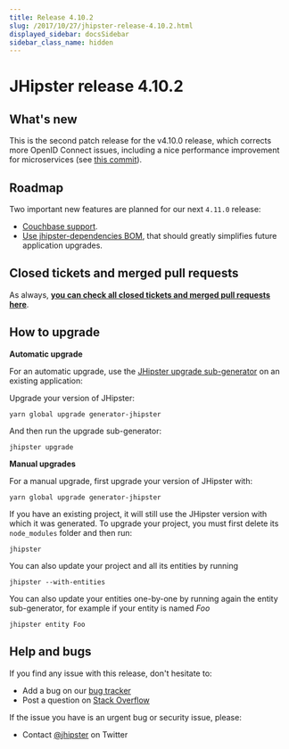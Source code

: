 ```yaml
---
title: Release 4.10.2
slug: /2017/10/27/jhipster-release-4.10.2.html
displayed_sidebar: docsSidebar
sidebar_class_name: hidden
---
```


JHipster release 4.10.2
==================

What's new
----------

This is the second patch release for the v4.10.0 release, which corrects more OpenID Connect issues, including a nice performance improvement for microservices (see [this commit](https://github.com/jhipster/generator-jhipster/commit/fba5187c071604eef20ee4eaeeed3587ec03ca1a)).

Roadmap
----------

Two important new features are planned for our next `4.11.0` release:

- [Couchbase support](https://github.com/jhipster/generator-jhipster/issues/6086).
- [Use jhipster-dependencies BOM](https://github.com/jhipster/generator-jhipster/pull/6509), that should greatly simplifies future application upgrades.

Closed tickets and merged pull requests
------------
As always, __[you can check all closed tickets and merged pull requests here](https://github.com/jhipster/generator-jhipster/issues?q=milestone%3A4.10.2+is%3Aclosed)__.

How to upgrade
------------

**Automatic upgrade**

For an automatic upgrade, use the [JHipster upgrade sub-generator](/upgrading-an-application/) on an existing application:

Upgrade your version of JHipster:

```
yarn global upgrade generator-jhipster
```

And then run the upgrade sub-generator:

```
jhipster upgrade
```

**Manual upgrades**

For a manual upgrade, first upgrade your version of JHipster with:

```
yarn global upgrade generator-jhipster
```

If you have an existing project, it will still use the JHipster version with which it was generated.
To upgrade your project, you must first delete its `node_modules` folder and then run:

```
jhipster
```

You can also update your project and all its entities by running

```
jhipster --with-entities
```

You can also update your entities one-by-one by running again the entity sub-generator, for example if your entity is named _Foo_

```
jhipster entity Foo
```

Help and bugs
--------------

If you find any issue with this release, don't hesitate to:

- Add a bug on our [bug tracker](https://github.com/jhipster/generator-jhipster/issues?state=open)
- Post a question on [Stack Overflow](http://stackoverflow.com/tags/jhipster/info)

If the issue you have is an urgent bug or security issue, please:

- Contact [@jhipster](https://twitter.com/jhipster) on Twitter
